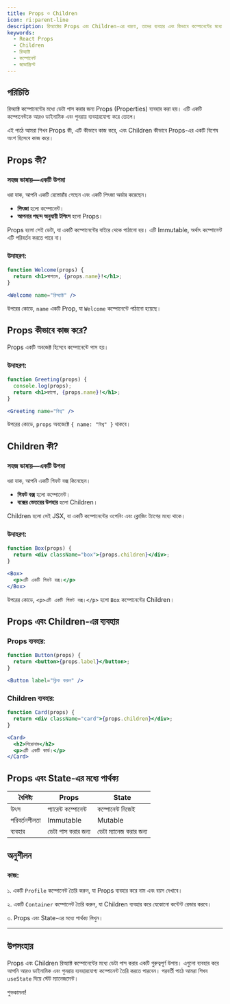 ```yaml
---
title: Props ও Children
icon: ri:parent-line
description: রিঅ্যাক্টের Props এবং Children-এর ধারণা, তাদের ব্যবহার এবং কিভাবে কম্পোনেন্টের মধ্যে ডেটা পাস করা যায়।
keywords:
  - React Props
  - Children
  - রিঅ্যাক্ট
  - কম্পোনেন্ট
  - জাভাস্ক্রিপ্ট
---
```


## পরিচিতি

রিঅ্যাক্ট কম্পোনেন্টের মধ্যে ডেটা পাস করার জন্য Props (Properties) ব্যবহার করা হয়। এটি একটি কম্পোনেন্টকে আরও ডাইনামিক এবং পুনরায় ব্যবহারযোগ্য করে তোলে।

এই পাঠে আমরা শিখব Props কী, এটি কীভাবে কাজ করে, এবং Children কীভাবে Props-এর একটি বিশেষ অংশ হিসেবে কাজ করে।

## Props কী?

### সহজ ভাষায়—একটি উপমা

ধরা যাক, আপনি একটি রেস্তোরাঁয় গেছেন এবং একটি পিৎজা অর্ডার করেছেন।
- **পিৎজা** হলো কম্পোনেন্ট।
- **আপনার পছন্দ অনুযায়ী টপিংস** হলো Props।

Props হলো সেই ডেটা, যা একটি কম্পোনেন্টের বাইরে থেকে পাঠানো হয়। এটি Immutable, অর্থাৎ কম্পোনেন্ট এটি পরিবর্তন করতে পারে না।

### উদাহরণ:
```jsx
function Welcome(props) {
  return <h1>স্বাগতম, {props.name}!</h1>;
}

<Welcome name="রিঅ্যাক্ট" />
```

উপরের কোডে, `name` একটি Prop, যা `Welcome` কম্পোনেন্টে পাঠানো হয়েছে।

## Props কীভাবে কাজ করে?

Props একটি অবজেক্ট হিসেবে কম্পোনেন্টে পাস হয়।

### উদাহরণ:
```jsx
function Greeting(props) {
  console.log(props);
  return <h1>হ্যালো, {props.name}!</h1>;
}

<Greeting name="বিশ্ব" />
```

উপরের কোডে, `props` অবজেক্টে `{ name: "বিশ্ব" }` থাকবে।

## Children কী?

### সহজ ভাষায়—একটি উপমা

ধরা যাক, আপনি একটি গিফট বক্স কিনেছেন।
- **গিফট বক্স** হলো কম্পোনেন্ট।
- **বক্সের ভেতরের উপহার** হলো Children।

Children হলো সেই JSX, যা একটি কম্পোনেন্টের ওপেনিং এবং ক্লোজিং ট্যাগের মধ্যে থাকে।

### উদাহরণ:
```jsx
function Box(props) {
  return <div className="box">{props.children}</div>;
}

<Box>
  <p>এটি একটি গিফট বক্স।</p>
</Box>
```

উপরের কোডে, `<p>এটি একটি গিফট বক্স।</p>` হলো `Box` কম্পোনেন্টের Children।

## Props এবং Children-এর ব্যবহার

### Props ব্যবহার:
```jsx
function Button(props) {
  return <button>{props.label}</button>;
}

<Button label="ক্লিক করুন" />
```

### Children ব্যবহার:
```jsx
function Card(props) {
  return <div className="card">{props.children}</div>;
}

<Card>
  <h2>শিরোনাম</h2>
  <p>এটি একটি কার্ড।</p>
</Card>
```

## Props এবং State-এর মধ্যে পার্থক্য

| বৈশিষ্ট্য              | Props                         | State                         |
|-----------------------|------------------------------|------------------------------|
| উৎস                  | প্যারেন্ট কম্পোনেন্ট          | কম্পোনেন্ট নিজেই             |
| পরিবর্তনশীলতা         | Immutable                    | Mutable                      |
| ব্যবহার               | ডেটা পাস করার জন্য            | ডেটা ম্যানেজ করার জন্য        |

## অনুশীলন

### কাজ:

১. একটি `Profile` কম্পোনেন্ট তৈরি করুন, যা Props ব্যবহার করে নাম এবং বয়স দেখাবে।

২. একটি `Container` কম্পোনেন্ট তৈরি করুন, যা Children ব্যবহার করে যেকোনো কন্টেন্ট রেন্ডার করবে।

৩. Props এবং State-এর মধ্যে পার্থক্য লিখুন।

---

## উপসংহার

Props এবং Children রিঅ্যাক্ট কম্পোনেন্টের মধ্যে ডেটা পাস করার একটি গুরুত্বপূর্ণ উপায়। এগুলো ব্যবহার করে আপনি আরও ডাইনামিক এবং পুনরায় ব্যবহারযোগ্য কম্পোনেন্ট তৈরি করতে পারবেন। পরবর্তী পাঠে আমরা শিখব `useState` দিয়ে স্টেট ম্যানেজমেন্ট।

শুভকামনা!
